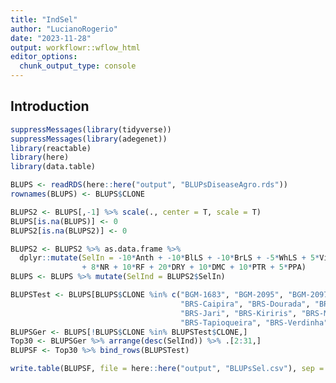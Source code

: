 ```yaml
---
title: "IndSel"
author: "LucianoRogerio"
date: "2023-11-28"
output: workflowr::wflow_html
editor_options:
  chunk_output_type: console
---
```


## Introduction

```r
suppressMessages(library(tidyverse))
suppressMessages(library(adegenet))
library(reactable)
library(here)
library(data.table)

BLUPS <- readRDS(here::here("output", "BLUPsDiseaseAgro.rds"))
rownames(BLUPS) <- BLUPS$CLONE

BLUPS2 <- BLUPS[,-1] %>% scale(., center = T, scale = T)
BLUPS[is.na(BLUPS)] <- 0
BLUPS2[is.na(BLUPS2)] <- 0
```

```r
BLUPS2 <- BLUPS2 %>% as.data.frame %>% 
  dplyr::mutate(SelIn = -10*Anth + -10*BlLS + -10*BrLS + -5*WhLS + 5*Vigor
                + 8*NR + 10*RF + 20*DRY + 10*DMC + 10*PTR + 5*PPA)
BLUPS <- BLUPS %>% mutate(SelInd = BLUPS2$SelIn)

BLUPSTest <- BLUPS[BLUPS$CLONE %in% c("BGM-1683", "BGM-2095", "BGM-2097", "BGM-2151", "BGM-2339", "BRS-Amansa-Burro",
                                      "BRS-Caipira", "BRS-Dourada", "BRS-Formosa", "BRS-Formosa-Tetra", "BRS-Gema-de-Ovo",
                                      "BRS-Jari", "BRS-Kiriris", "BRS-Mulatinha", "BRS-NovoHorizonte", "BRS-Poti-Branca",
                                      "BRS-Tapioqueira", "BRS-Verdinha", "BR-11-34-41", "BR-11-34-45", "BR-11-34-64", "BR-12-107-002"),]
BLUPSGer <- BLUPS[!BLUPS$CLONE %in% BLUPSTest$CLONE,]
Top30 <- BLUPSGer %>% arrange(desc(SelInd)) %>% .[2:31,]
BLUPSF <- Top30 %>% bind_rows(BLUPSTest)

write.table(BLUPSF, file = here::here("output", "BLUPsSel.csv"), sep = ",", quote = F, row.names = F)
```

